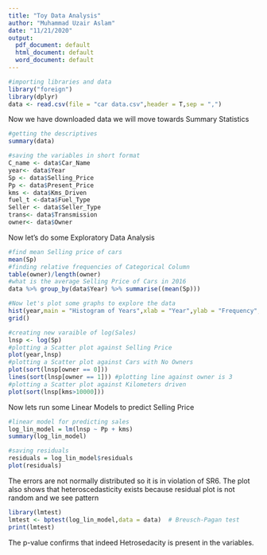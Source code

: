 ---
title: "Toy Data Analysis"
author: "Muhammad Uzair Aslam"
date: "11/21/2020"
output:
  pdf_document: default
  html_document: default
  word_document: default
---
 

```{r}
#importing libraries and data
library("foreign")
library(dplyr)
data <- read.csv(file = "car data.csv",header = T,sep = ",")
```
Now we have downloaded data we will move towards Summary Statistics
```{r}
#getting the descriptives
summary(data)
```
```{r}
#saving the variables in short format
C_name <- data$Car_Name
year<- data$Year
Sp <- data$Selling_Price
Pp <- data$Present_Price
kms <- data$Kms_Driven
fuel_t <-data$Fuel_Type
Seller <- data$Seller_Type
trans<- data$Transmission
owner<- data$Owner
```
Now let's do some Exploratory Data Analysis 
```{r}
#find mean Selling price of cars
mean(Sp)
#finding relative frequencies of Categorical Column
table(owner)/length(owner)
#what is the average Selling Price of Cars in 2016
data %>% group_by(data$Year) %>% summarise((mean(Sp)))

```
```{r}
#Now let's plot some graphs to explore the data
hist(year,main = "Histogram of Years",xlab = "Year",ylab = "Frequency",freq = T,col = "light blue")
grid()
```
```{r}
#creating new varaible of log(Sales)
lnsp <- log(Sp)
#plotting a Scatter plot against Selling Price
plot(year,lnsp)
#plotting a Scatter plot against Cars with No Owners
plot(sort(lnsp[owner == 0]))
lines(sort(lnsp[owner == 1])) #plotting line against owner is 3
#plotting a Scatter plot against Kilometers driven
plot(sort(lnsp[kms>10000]))
```
Now lets run some Linear Models to predict Selling Price
```{r}
#linear model for predicting sales 
log_lin_model = lm(lnsp ~ Pp + kms)
summary(log_lin_model)
```
```{r}
#saving residuals
residuals = log_lin_model$residuals
plot(residuals)
```
The errors are not normally distributed so it is in violation of SR6.
The plot also shows that heteroscedasticity exists because residual plot is not random and we see pattern
```{r}
library(lmtest)
lmtest <- bptest(log_lin_model,data = data)  # Breusch-Pagan test
print(lmtest)
```
The p-value confirms that indeed Hetrosedacity is present in the variables.